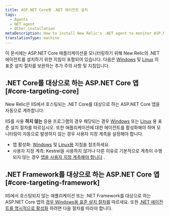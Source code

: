 ```yaml
---
title: ASP.NET Core용 .NET 에이전트 설치
tags:
  - Agents
  - NET agent
  - Other installation
metaDescription: How to install New Relic's .NET agent to monitor ASP.NET Core applications.
translationType: machine
---
```


이 문서에는 ASP.NET Core 애플리케이션을 모니터링하기 위해 New Relic의 .NET 에이전트를 설치하기 위한 지침이 포함되어 있습니다. 다음은 [Windows](/docs/agents/net-agent/installation/install-net-agent-windows) 및 [Linux](/docs/agents/net-agent/installation/install-net-agent-linux) 의 표준 설치 절차를 보완하는 추가 주의 사항 및 지침입니다.

## .NET Core를 대상으로 하는 ASP.NET Core 앱 [#core-targeting-core]

New Relic은 IIS에서 호스팅되는 .NET Core를 대상으로 하는 ASP.NET Core 앱을 자동으로 계측합니다.

IIS를 사용 **하지 않는** 응용 프로그램의 경우 해당되는 경우 [Windows](/docs/agents/net-agent/other-installation/install-net-agent-aspnet-core-targeting-net-framework-windows) 또는 [Linux](/docs/agents/net-agent/installation/install-net-agent-linux) 용 표준 설치 절차를 따르십시오. 또한 애플리케이션에 대한 에이전트를 활성화해야 하며 모니터링이 자동으로 발생하지 않는 경우 사용자 지정 계측을 설정해야 합니다.

* 앱 활성화: [Windows](/docs/agents/net-agent/installation/install-net-agent-windows#enabling-the-agent) 및 [Linux용](/docs/agents/net-agent/installation/install-net-agent-linux#enable-agent) 지침을 참조하세요.
* 사용자 지정 계측: Kestrel을 사용하지 않거나 다른 이유로 기본적으로 계측이 수행되지 않는 경우 [앱을 사용자 지정 계측해야 합니다](/docs/agents/net-agent/custom-instrumentation/introduction-net-custom-instrumentation) .

## .NET Framework를 대상으로 하는 ASP.NET Core 앱 [#core-targeting-framework]

IIS에서 호스팅되지 않는 애플리케이션 또는 .NET Framework를 대상으로 하는 ASP.NET Core 앱의 [경우 Windows용 표준 설치 절차를](/docs/agents/net-agent/installation/install-net-agent-windows#msi) 따르세요. 또한 [.NET 에이전트를 명시적으로 활성화](/docs/agents/net-agent/installation/install-net-agent-windows#enabling-the-agent) 하려면 다음 절차를 따라야 합니다.